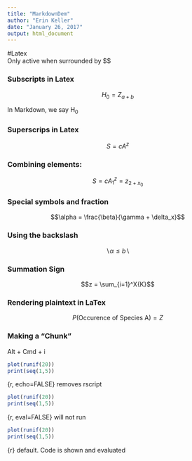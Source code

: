 ```yaml
---
title: "MarkdownDem"
author: "Erin Keller"
date: "January 26, 2017"
output: html_document
---
```

#Latex   
Only active when surrounded by $$


### Subscripts in Latex

$$H_0 = Z_{a + b}$$

In Markdown, we say H~0~  

### Superscrips in Latex

$$S = cA^z$$

### Combining elements:

$$S=cA^z_1 = z_{2 + x_0}$$

### Special symbols and fraction   

$$\alpha = \frac{\beta}{\gamma + \delta_x}$$


### Using the backslash

$$\backslash \alpha \le b \backslash$$

### Summation Sign

$$z = \sum_{i=1}^X{K}$$

### Rendering plaintext in LaTex

$$P(\mbox{Occurence of Species A}) = Z$$

### Making a "Chunk"
Alt + Cmd + i

```r
plot(runif(20))
print(seq(1,5))

```

{r, echo=FALSE} removes rscript

```r
plot(runif(20))
print(seq(1,5))

```
{r, eval=FALSE} will not run

```r
plot(runif(20))
print(seq(1,5))
```
{r} default. Code is shown and evaluated
